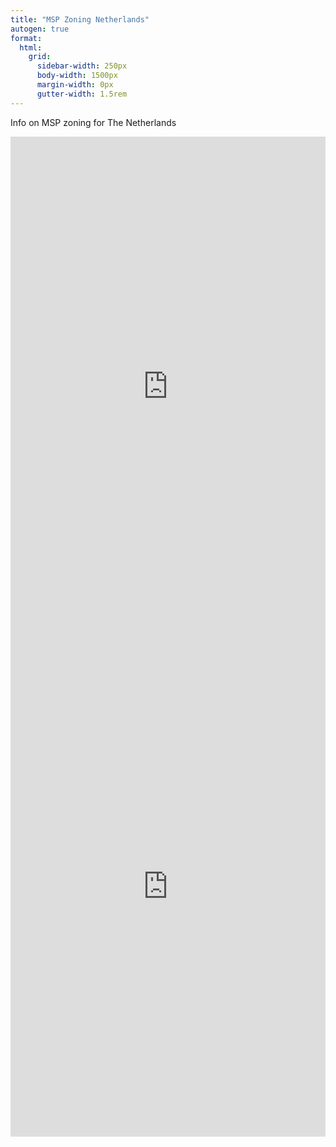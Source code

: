 ```yaml
---
title: "MSP Zoning Netherlands"
autogen: true
format:
  html:
    grid:
      sidebar-width: 250px
      body-width: 1500px
      margin-width: 0px
      gutter-width: 1.5rem
---
```


Info on MSP zoning for The Netherlands

::: {layout="[ [1,1] ]"}

```{=html}
<iframe style="border:none;" height="800" width="100%" src="https://testsysteemrapportage.nl/compendium-greater-north-sea/MSP2030.html"></iframe>
```

```{=html}
<iframe style="border:none;" height="800" width="100%" src="https://viewer.openearth.nl/compendium-greater-north-sea/?folders=144094709,146392362&layers=148206239&layerNames=MSP%20Zoning%20Areas%20%28Emodnet,%202021%29"></iframe>
```

:::
